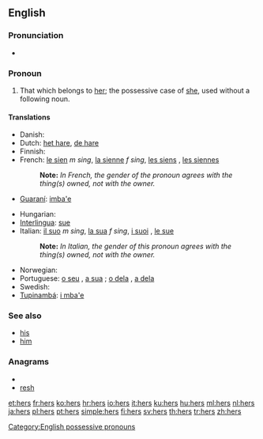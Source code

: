 {{wikipedia}}
==English==

===Pronunciation===
* {{audio|en-us-hers.ogg|Audio (US)}}
*: {{rhymes|ɜː(r)z}}

===Pronoun===
{{en-pron|desc=possessive pronoun}}

# That which belongs to [[her]]; the possessive case of [[she]], used without a following noun.

====Translations====
{{trans-top|that which belongs to her}}
* Danish: {{t|da|hendes}}
* Dutch: [[het hare]], [[de hare]]
* Finnish: {{t+|fi|hänen}}
* French: [[le sien]] ''m sing'', [[la sienne]] ''f sing'', [[les siens]] {{m}} {{plural}}, [[les siennes]] {{f}} {{plural}}
*: '''Note: ''' ''In French, the gender of the pronoun agrees with the thing(s) owned, not with the owner.''
* [[Guaraní]]: [[imba'e]]
{{trans-mid}}
* Hungarian: {{t+|hu|övé}}
* [[Interlingua]]: [[sue]]
* Italian: [[il suo]] ''m sing'', [[la sua]] ''f sing'', [[i suoi]] {{m}} {{plural}}, [[le sue]] {{f}} {{plural}}
*: '''Note: ''' ''In Italian, the gender of this pronoun agrees with the thing(s) owned, not with the owner.''
* Norwegian: {{t-|no|hennes|f}}
* Portuguese: [[o seu]] {{m}}, [[a sua]] {{f}}; [[o dela]] {{m}}, [[a dela]] {{f}}
* Swedish: {{t+|sv|hennes}}
* [[Tupinambá]]: [[i mba'e]]
{{trans-bottom}}

===See also===
* [[his]]
* [[him]]

===Anagrams===
* {{alphagram|ehrs}}
* [[resh#English|resh]]

[[Category:English possessive pronouns]]

[[et:hers]]
[[fr:hers]]
[[ko:hers]]
[[hr:hers]]
[[io:hers]]
[[it:hers]]
[[ku:hers]]
[[hu:hers]]
[[ml:hers]]
[[nl:hers]]
[[ja:hers]]
[[pl:hers]]
[[pt:hers]]
[[simple:hers]]
[[fi:hers]]
[[sv:hers]]
[[th:hers]]
[[tr:hers]]
[[zh:hers]]